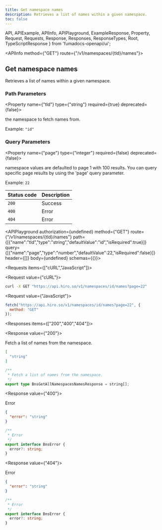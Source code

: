 ```yaml
---
title: Get namespace names
description: Retrieves a list of names within a given namespace.
toc: false
---
```


  API,
  APIExample,
  APIInfo,
  APIPlayground,
  ExampleResponse,
  Property,
  Request,
  Requests,
  Response,
  Responses,
  ResponseTypes,
  Root,
  TypeScriptResponse
} from 'fumadocs-openapi/ui';

<Root baseUrl="https://api.hiro.so">

<API>

<APIInfo method={"GET"} route={"/v1/namespaces/{tld}/names"}>

## Get namespace names

Retrieves a list of names within a given namespace.
### Path Parameters

<Property name={"tld"} type={"string"} required={true} deprecated={false}>

the namespace to fetch names from.

<span>Example: `"id"`</span>

</Property>

### Query Parameters

<Property name={"page"} type={"integer"} required={false} deprecated={false}>

namespace values are defaulted to page 1 with 100 results. You can query specific page results by using the 'page' query parameter.

<span>Example: `22`</span>

</Property>

| Status code | Description |
| :------ | :------ |
| `200` | Success |
| `400` | Error |
| `404` | Error |

<APIPlayground authorization={undefined} method={"GET"} route={"/v1/namespaces/{tld}/names"} path={[{"name":"tld","type":"string","defaultValue":"id","isRequired":true}]} query={[{"name":"page","type":"number","defaultValue":22,"isRequired":false}]} header={[]} body={undefined} schemas={{}}>

</APIPlayground>

</APIInfo>

<APIExample>

<Requests items={["cURL","JavaScript"]}>

<Request value={"cURL"}>

```bash
curl -X GET "https://api.hiro.so/v1/namespaces/id/names?page=22"
```

</Request>

<Request value={"JavaScript"}>

```js
fetch("https://api.hiro.so/v1/namespaces/id/names?page=22", {
  method: "GET"
});
```

</Request>

</Requests>

<Responses items={["200","400","404"]}>

<Response value={"200"}>

Fetch a list of names from the namespace.

<ResponseTypes>

<ExampleResponse>

```json
[
  "string"
]
```

</ExampleResponse>

<TypeScriptResponse>

```ts
/**
 * Fetch a list of names from the namespace.
 */
export type BnsGetAllNamespacesNamesResponse = string[];
```

</TypeScriptResponse>

</ResponseTypes>

</Response>

<Response value={"400"}>

Error

<ResponseTypes>

<ExampleResponse>

```json
{
  "error": "string"
}
```

</ExampleResponse>

<TypeScriptResponse>

```ts
/**
 * Error
 */
export interface BnsError {
  error?: string;
}
```

</TypeScriptResponse>

</ResponseTypes>

</Response>

<Response value={"404"}>

Error

<ResponseTypes>

<ExampleResponse>

```json
{
  "error": "string"
}
```

</ExampleResponse>

<TypeScriptResponse>

```ts
/**
 * Error
 */
export interface BnsError {
  error?: string;
}
```

</TypeScriptResponse>

</ResponseTypes>

</Response>

</Responses>

</APIExample>

</API>

</Root>
